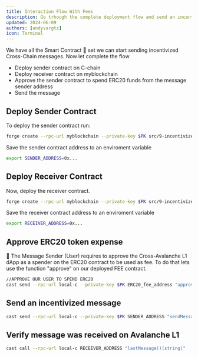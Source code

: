 ```yaml
---
title: Interaction Flow With Fees
description: Go trhough the complete deployment flow and send an incentivized message.
updated: 2024-06-09
authors: [andyvargtz]
icon: Terminal
---
```



We have all the Smart Contract 📜 set we can start sending incentivized Cross-Chain messages. Now let complete the flow 

- Deploy sender contract on C-chain
- Deploy receiver contract on myblockchain
- Approve the sender contract to spend ERC20 funds from the message sender address
- Send the message

## Deploy Sender Contract 

To deploy the sender contract run:

```bash
forge create --rpc-url myblockchain --private-key $PK src/9-incentivize-relayer/senderWithFees.sol:SenderWithFeesOnCChain
```
Save the sender contract address to an enviroment variable

```bash
export SENDER_ADDRESS=0x...
```
## Deploy Receiver Contract

Now, deploy the receiver contract.

```bash
forge create --rpc-url myblockchain --private-key $PK src/9-incentivize-relayer/receiverWithFees.sol:receiverWithFeesOnCChain
```
Save the receiver contract address to an enviroment variable

```bash
export RECEIVER_ADDRESS=0x...
```

## Approve ERC20 token expense

👩 The Message Sender (User) requires to approve the Cross-Avalanche L1 dApp as a spender on the ERC20 contract to be used as fee. To do that lets use the function "approve" on our deployed FEE contract.

```bash
//APPROVE OUR USER TO SPEND ERC20 
cast send --rpc-url local-c --private-key $PK ERC20_fee_address "approve(address,uint256)" SENDER_ADDRESS 500000000000000
```

## Send an incentivized message

```bash
cast send --rpc-url local-c --private-key $PK SENDER_ADDRESS "sendMessage(address, string, address)" $RECEIVER_ADDRESS, "Hello", $ERC20_fee_address
```
## Verify message was received on Avalanche L1 

```bash
cast call --rpc-url local-c RECEIVER_ADDRESS "lastMessage()(string)"
```